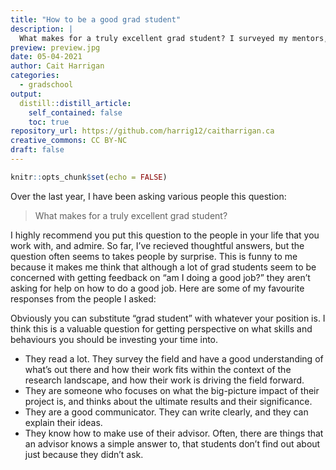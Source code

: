 ```yaml
---
title: "How to be a good grad student"
description: |
  What makes for a truly excellent grad student? I surveyed my mentors, here's what they had to say.
preview: preview.jpg
date: 05-04-2021
author: Cait Harrigan
categories:
  - gradschool
output: 
  distill::distill_article:
    self_contained: false
    toc: true
repository_url: https://github.com/harrig12/caitharrigan.ca
creative_commons: CC BY-NC
draft: false
---
```


```r
knitr::opts_chunk$set(echo = FALSE)
```


Over the last year, I have been asking various people this question:

> What makes for a truly excellent grad student?

I highly recommend you put this question to the people in your life that you work with, and admire. So far, I've recieved thoughtful answers, but the question often seems to takes people by surprise. This is funny to me because it makes me think that although a lot of grad students seem to be concerned with getting feedback on "am I doing a good job?" they aren't asking for help on how to do a good job. Here are some of my favourite responses from the people I asked:

<aside>Obviously you can substitute "grad student" with whatever your position is. I think this is a valuable question for getting perspective on what skills and behaviours you should be investing your time into.</aside>

+ They read a lot. They survey the field and have a good understanding of what's out there and how their work fits within the context of the research landscape, and how their work is driving the field forward.
+ They are someone who focuses on what the big-picture impact of their project is, and thinks about the ultimate results and their significance.
+ They are a good communicator. They can write clearly, and they can explain their ideas. 
+ They know how to make use of their advisor. Often, there are things that an advisor knows a simple answer to, that students don't find out about just because they didn't ask. 



